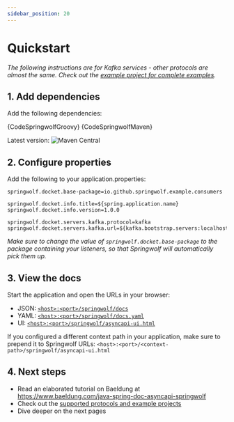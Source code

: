 ```yaml
---
sidebar_position: 20
---
```


# Quickstart

*The following instructions are for Kafka services - other protocols are almost the same. Check out the [example project for complete examples](https://github.com/springwolf/springwolf-core/tree/master/springwolf-examples).*

## 1. Add dependencies

Add the following dependencies:

<Tabs>
  <TabItem value="Groovy" label="Groovy" default>
    <CodeBlock language="groovy">{CodeSpringwolfGroovy}</CodeBlock>
  </TabItem>
  <TabItem value="Maven" label="Maven">
    <CodeBlock language="xml">{CodeSpringwolfMaven}</CodeBlock>
  </TabItem>
</Tabs>

Latest version: ![Maven Central](https://img.shields.io/maven-central/v/io.github.springwolf/springwolf-core?color=green&label=springwolf&style=plastic)
## 2. Configure properties

Add the following to your application.properties:

```properties
springwolf.docket.base-package=io.github.springwolf.example.consumers

springwolf.docket.info.title=${spring.application.name}
springwolf.docket.info.version=1.0.0

springwolf.docket.servers.kafka.protocol=kafka
springwolf.docket.servers.kafka.url=${kafka.bootstrap.servers:localhost:29092}
```

*Make sure to change the value of `springwolf.docket.base-package` to the package containing your listeners, so that Springwolf will automatically pick them up.*

## 3. View the docs
Start the application and open the URLs in your browser:
- JSON: [`<host>:<port>/springwolf/docs`](http://localhost:8080/springwolf/docs)
- YAML: [`<host>:<port>/springwolf/docs.yaml`](http://localhost:8080/springwolf/docs.yaml)
- UI: [`<host>:<port>/springwolf/asyncapi-ui.html`](http://localhost:8080/springwolf/asyncapi-ui.html)

If you configured a different context path in your application, make sure to prepend it to Springwolf URLs: `<host>:<port>/<context-path>/springwolf/asyncapi-ui.html`

## 4. Next steps

- Read an elaborated tutorial on Baeldung at https://www.baeldung.com/java-spring-doc-asyncapi-springwolf
- Check out the [supported protocols and example projects](introduction/supported-protocols)
- Dive deeper on the next pages
